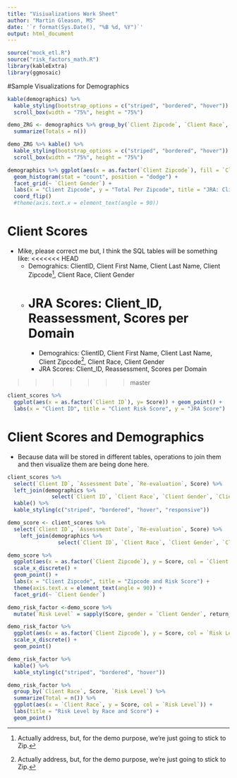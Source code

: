 ```yaml
---
title: "Visiualizations Work Sheet"
author: "Martin Gleason, MS"
date: '`r format(Sys.Date(), "%B %d, %Y")`'
output: html_document
---
```

```r
source("mock_etl.R")
source("risk_factors_math.R")
library(kableExtra)
library(ggmosaic)
```

#Sample Visualizations for Demographics
```r
kable(demographics) %>% 
  kable_styling(bootstrap_options = c("striped", "bordered", "hover")) %>%
  scroll_box(width = "75%", height = "75%")
```


```r
demo_ZRG <- demographics %>% group_by(`Client Zipcode`, `Client Race`, `Client Gender`) %>%
  summarize(Totals = n())

demo_ZRG %>% kable() %>%
  kable_styling(bootstrap_options = c("striped", "bordered", "hover")) %>%
  scroll_box(width = "75%", height = "75%")

```


```r
demographics %>% ggplot(aes(x = as.factor(`Client Zipcode`), fill = `Client Race`)) +
  geom_histogram(stat = "count", position = "dodge") +
  facet_grid(~ `Client Gender`) +
  labs(x = "Client Zipcode", y = "Total Per Zipcode", title = "JRA: Clients by Zipcode, Gender, and Race") +
  coord_flip()
  #theme(axis.text.x = element_text(angle = 90))

```

# Client Scores

* Mike, please correct me but, I think the SQL tables will be something like:
<<<<<<< HEAD
  + Demograhics: ClientID, Client First Name, Client Last Name, Client Zipcode[^1], Client Race, Client Gender
  + JRA Scores: Client_ID, Reassessment, Scores per Domain
=======
    + Demograhics: ClientID, Client First Name, Client Last Name, Client Zipcode[^1], Client Race, Client Gender
    + JRA Scores: Client_ID, Reassessment, Scores per Domain
    

>>>>>>> master
```r
client_scores %>% 
  ggplot(aes(x = as.factor(`Client ID`), y= Score)) + geom_point() +
  labs(x = "Client ID", title = "Client Risk Score", y = "JRA Score")
```

# Client Scores and Demographics

* Because data will be stored in different tables, operations to join them and then visualize them are being done here.
```r

client_scores %>%
  select(`Client ID`, `Assessment Date`, `Re-evaluation`, Score) %>%
  left_join(demographics %>% 
              select(`Client ID`, `Client Race`, `Client Gender`, `Client Zipcode`)) %>% 
  kable() %>%
  kable_styling(c("striped", "bordered", "hover", "responsive"))

```



```r

demo_score <- client_scores %>%
  select(`Client ID`, `Assessment Date`, `Re-evaluation`, Score) %>%
    left_join(demographics %>% 
                select(`Client ID`, `Client Race`, `Client Gender`, `Client Zipcode`))
```

```r

demo_score %>%
  ggplot(aes(x = as.factor(`Client Zipcode`), y = Score, col = `Client Race`)) +
  scale_x_discrete() +
  geom_point() + 
  labs(x = "Client Zipcode", title = "Zipcode and Risk Score") +
  theme(axis.text.x = element_text(angle = 90)) +
  facet_grid(~ `Client Gender`)
```



```r
demo_risk_factor <-demo_score %>% 
  mutate(`Risk Level` = sapply(Score, gender = `Client Gender`, return_risk)) 
```


```r
demo_risk_factor %>%
  ggplot(aes(x = as.factor(`Client Zipcode`), y = Score, col = `Risk Level`)) +
  scale_x_discrete() +
  geom_point()

demo_risk_factor %>%
  kable() %>%
  kable_styling(c("striped", "bordered", "hover"))
```



```r
demo_risk_factor %>%
  group_by(`Client Race`, Score, `Risk Level`) %>%
  summarize(Total = n()) %>%
  ggplot(aes(x = `Client Race`, y = Score, col = `Risk Level`)) +
  labs(title = "Risk Level by Race and Score") +
  geom_point()
```



[^1]: Actually address, but, for the demo purpose, we're just going to stick to Zip.
